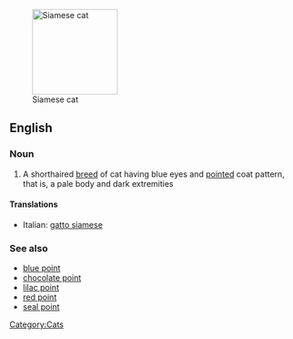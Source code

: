 [[Image:Niobe050905-Siamese Cat.jpeg|thumb|right|150px|Siamese cat]]
==English==
{{Wikipedia|Siamese (cat)}}
{{commonscat|Siamese cats}}
===Noun===
{{en-noun|sg=[[Siamese]] [[cat]]}}

# A shorthaired [[breed]] of cat having blue eyes and [[pointed]] coat pattern, that is, a pale body and dark extremities

====Translations====
{{top}}
*Italian: [[gatto siamese]]
{{mid}}

{{bottom}}

===See also===
*[[blue point]]
*[[chocolate point]]
*[[lilac point]]
*[[red point]]
*[[seal point]]

[[Category:Cats]]